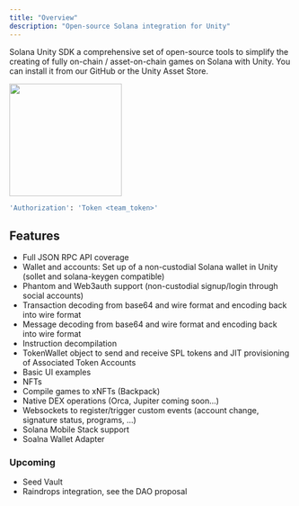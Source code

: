 ```yaml
---
title: "Overview"
description: "Open-source Solana integration for Unity"
---
```


Solana Unity SDK a comprehensive set of open-source tools to simplify the creating of fully on-chain / asset-on-chain games on Solana with Unity.
You can install it from our GitHub or the Unity Asset Store.   

<img height="200" src="/images/SolanaUnitySDK_diagram.png" />

```bash
'Authorization': 'Token <team_token>'
```

## Features

- Full JSON RPC API coverage
- Wallet and accounts: Set up of a non-custodial Solana wallet in Unity (sollet and solana-keygen compatible)
- Phantom and Web3auth support (non-custodial signup/login through social accounts)
- Transaction decoding from base64 and wire format and encoding back into wire format
- Message decoding from base64 and wire format and encoding back into wire format
- Instruction decompilation
- TokenWallet object to send and receive SPL tokens and JIT provisioning of Associated Token Accounts
- Basic UI examples
- NFTs
- Compile games to xNFTs (Backpack)
- Native DEX operations (Orca, Jupiter coming soon...)
- Websockets to register/trigger custom events (account change, signature status, programs, ...)
- Solana Mobile Stack support
- Soalna Wallet Adapter

### Upcoming

- Seed Vault
- Raindrops integration, see the DAO proposal
